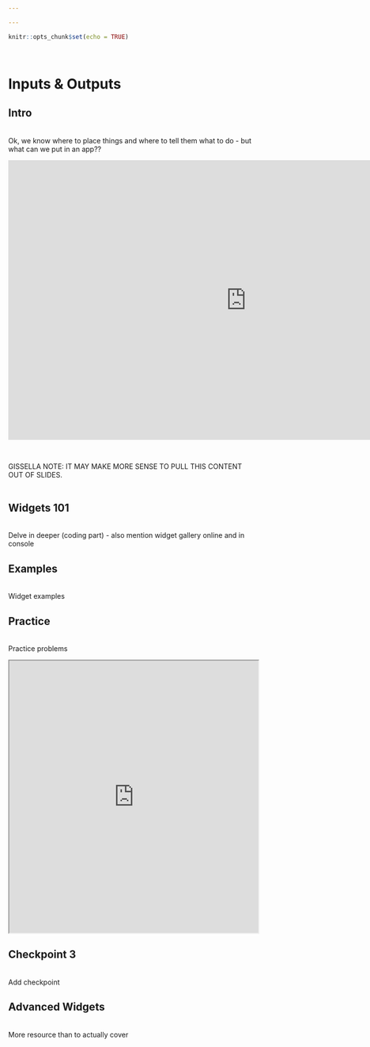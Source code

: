 ```yaml
---

---
```


```r
knitr::opts_chunk$set(echo = TRUE)
```
&nbsp;   



# Inputs & Outputs {.tabset .tabset-fade}  

## Intro  

&nbsp;  
Ok, we know where to place things and where to tell them what to do - but what can we put in an app??
&nbsp; 

<center>
<iframe src="https://4mosteurope.sharepoint.com/sites/traininganddevelopment/_layouts/15/Doc.aspx?sourcedoc={57513390-37f3-4db5-9506-ce8fbb21048e}&amp;action=embedview&amp;wdAr=1.7777777777777776" width="962px" height="565px" frameborder="0">This is an embedded <a target="_blank" href="https://office.com">Microsoft Office</a> presentation, powered by <a target="_blank" href="https://office.com/webapps">Office</a>.</iframe>
</center>

&nbsp; 

GISSELLA NOTE: IT MAY MAKE MORE SENSE TO PULL THIS CONTENT OUT OF SLIDES.  
&nbsp;   

## Widgets 101

&nbsp;  
Delve in deeper (coding part) - also mention widget gallery online and in console

## Examples  

&nbsp;  
Widget examples 

## Practice  

&nbsp;  
Practice problems  

<center>
<iframe width="100%" height="550" src="https://g4most.shinyapps.io/testing1/" scrolling= "yes"></iframe> </center>  

## Checkpoint 3

&nbsp;  
Add checkpoint 

## Advanced Widgets

&nbsp;  
More resource than to actually cover



  